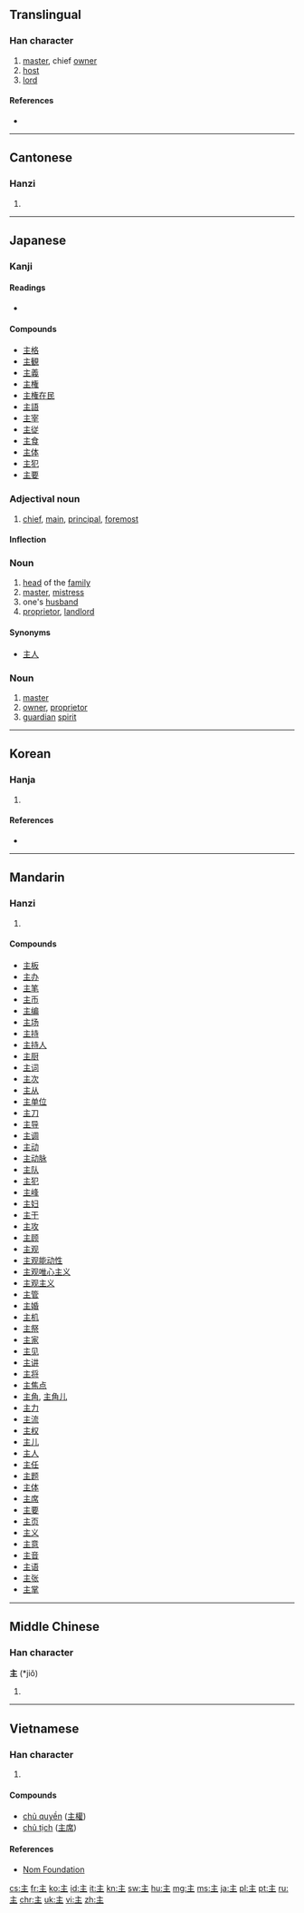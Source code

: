 {{also|王|玉|生|丰|}}
==Translingual==
{{stroke order|type=bw}}
{{stroke order|type=jbw}}
{{stroke order|type=animate}}

===Han character===
{{Han char|rn=3|rad=丶|as=04|sn=5|four=0010<sub>4</sub>|canj=卜土 (YG)|ids=⿱[[丶]][[王]]}}

# [[master]], chief [[owner]]
# [[host]]
# [[lord]]

====References====
* {{Han ref|kx=0080.200|dkj=00100|dj=0163.010|hdz=10044.030|uh=4E3B|ud=20027|bh=A544|bd=42308}}

----

==Cantonese==

===Hanzi===
{{yue-hanzi|jyut=|y=jyu2}}

# {{defn|lang=yue|sort=丶04}}

----

==Japanese==

===Kanji===
{{ja-kanji|grade=3|rs=丶04}}

====Readings====
* {{ja-readings|on=[[しゅ]] (shu), [[す]] (su)|kun=[[ぬし]] (nushi), [[おも]] (omo), [[あるじ]] (aruji)}}

====Compounds====
* [[主格]]
* [[主観]]
* [[主義]]
* [[主権]]
* [[主権在民]]
* [[主語]]
* [[主宰]]
* [[主従]]
* [[主食]]
* [[主体]]
* [[主犯]]
* [[主要]]

===Adjectival noun===
{{ja-adj|infl=な|おも}}

# [[chief]], [[main]], [[principal]], [[foremost]]

====Inflection====
{{ja-na|おも}}

===Noun===
{{ja-noun|しゅ}}

# [[head]] of the [[family]]
# [[master]], [[mistress]]
# one's [[husband]]
# [[proprietor]], [[landlord]]

====Synonyms====
* [[主人]]

===Noun===
{{ja-noun|ぬし}}

# [[master]]
# [[owner]], [[proprietor]]
# [[guardian]] [[spirit]]
----

==Korean==

===Hanja===
{{ko-hanja|hangeul=주|rv=ju|mr=chu|eumhun=[[임금]], [[주인]]|ehrv=imgeum, juin|ehmr=imgǔm, chuin|ehy=}}

# {{defn|lang=ko|sort=丶04}}

====References====
* {{Hanja ref|nav=11557}}

----

==Mandarin==

===Hanzi===
{{cmn-hanzi|pin=[[lí]] ([[li2]]), [[zhǔ]] ([[zhu3]])|wg=li<sup>2</sup>, chu<sup>3</sup>}}

# {{defn|lang=cmn|sort=丶04}}

====Compounds====
* [[主板]]
* [[主办]]
* [[主笔]]
* [[主币]]
* [[主编]]
* [[主场]]
* [[主持]]
* [[主持人]]
* [[主厨]]
* [[主词]]
* [[主次]]
* [[主从]]
* [[主单位]]
* [[主刀]]
* [[主导]]
* [[主调]]
* [[主动]]
* [[主动脉]]
* [[主队]]
* [[主犯]]
* [[主峰]]
* [[主妇]]
* [[主干]]
* [[主攻]]
* [[主顾]]
* [[主观]]
* [[主观能动性]]
* [[主观唯心主义]]
* [[主观主义]]
* [[主管]]
* [[主婚]]
* [[主机]]
* [[主祭]]
* [[主家]]
* [[主见]]
* [[主讲]]
* [[主将]]
* [[主焦点]]
* [[主角]], [[主角儿]]
* [[主力]]
* [[主流]]
* [[主权]]
* [[主儿]]
* [[主人]]
* [[主任]]
* [[主题]]
* [[主体]]
* [[主席]]
* [[主要]]
* [[主页]]
* [[主义]]
* [[主意]]
* [[主音]]
* [[主语]]
* [[主张]]
* [[主掌]]

----

==Middle Chinese==

===Han character===
'''主''' (*jiǒ)<!--note: asterisk indicates that this character appears more than four times in the Tang Dynasty corpus of literature-->

# {{defn|zhx-mid}}

----

==Vietnamese==

===Han character===
{{vi-hantu|[[chúa]], [[chủ]], [[chuá]]|rs=丶04}}

# {{defn|lang=vi|sort=丶04}}

====Compounds====
* [[chủ quyền]] ([[主權]])
* [[chủ tịch]] ([[主席]])

====References====
*[http://nomfoundation.org/common/nom_details.php?codepoint=4e3b Nom Foundation]

[[cs:主]]
[[fr:主]]
[[ko:主]]
[[id:主]]
[[it:主]]
[[kn:主]]
[[sw:主]]
[[hu:主]]
[[mg:主]]
[[ms:主]]
[[ja:主]]
[[pl:主]]
[[pt:主]]
[[ru:主]]
[[chr:主]]
[[uk:主]]
[[vi:主]]
[[zh:主]]
